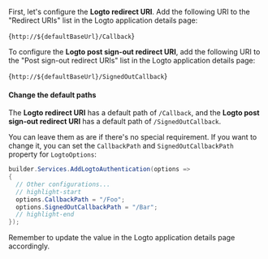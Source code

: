 

<AssumingUrl />

First, let's configure the **Logto redirect URI**. Add the following URI to the "Redirect URIs" list in the Logto application details page:

<CodeBlock>{`http://${defaultBaseUrl}/Callback`}</CodeBlock>

To configure the **Logto post sign-out redirect URI**, add the following URI to the "Post sign-out redirect URIs" list in the Logto application details page:

<CodeBlock>{`http://${defaultBaseUrl}/SignedOutCallback`}</CodeBlock>

#### Change the default paths

The **Logto redirect URI** has a default path of `/Callback`, and the **Logto post sign-out redirect URI** has a default path of `/SignedOutCallback`.

You can leave them as are if there's no special requirement. If you want to change it, you can set the `CallbackPath` and `SignedOutCallbackPath` property for `LogtoOptions`:

```csharp title="Program.cs"
builder.Services.AddLogtoAuthentication(options =>
{
  // Other configurations...
  // highlight-start
  options.CallbackPath = "/Foo";
  options.SignedOutCallbackPath = "/Bar";
  // highlight-end
});
```

Remember to update the value in the Logto application details page accordingly.
